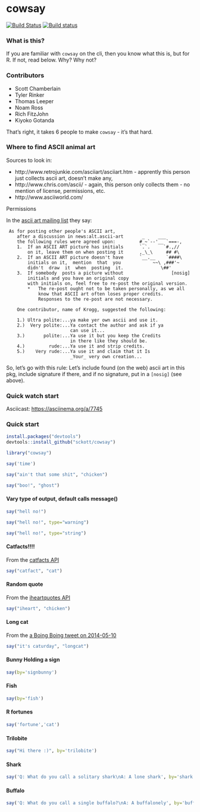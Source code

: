 cowsay
======

[![Build Status](https://api.travis-ci.org/sckott/cowsay.png)](https://travis-ci.org/sckott/cowsay)
[![Build status](https://ci.appveyor.com/api/projects/status/frfd77fcaxib2qkr/branch/master)](https://ci.appveyor.com/project/sckott/cowsay/branch/master)

### What is this?

If you are familiar with `cowsay` on the cli, then you know what this is, but for R.  If not, read below.  Why?  Why not?

### Contributors

* Scott Chamberlain
* Tyler Rinker
* Thomas Leeper
* Noam Ross
* Rich FitzJohn
* Kiyoko Gotanda

That's right, it takes 6 people to make `cowsay` - it's that hard.

### Where to find ASCII animal art

Sources to look in:

* http://www.retrojunkie.com/asciiart/asciiart.htm - apprently this person just collects ascii art, doesn't make any, 
* http://www.chris.com/ascii/ - again, this person only collects them - no mention of license, permissions, etc. 
* http://www.asciiworld.com/

Permissions

In the [ascii art mailing list](https://groups.google.com/forum/#!forum/alt.ascii-art) they say:

```
 As for posting other people's ASCII art, 
    after a discussion in news:alt.ascii-art       _     ___ 
    the following rules were agreed upon:         #_~`--'__ `===-, 
    1.  If an ASCII ART picture has initials      `.`.     `#.,// 
        on it, leave them on when posting it      ,_\_\     ## #\ 
    2.  If an ASCII ART picture doesn't have      `__.__    `####\ 
        initials on it,  mention  that  you            ~~\ ,###'~ 
        didn't  draw  it  when  posting  it.              \##' 
    3.  If somebody  posts a picture without                  [nosig] 
        initials and you have an original copy 
        with initials on, feel free to re-post the original version. 
        *   The re-post ought not to be taken personally, as we all 
            know that ASCII art often loses proper credits. 
            Responses to the re-post are not necessary. 

    One contributor, name of Krogg, suggested the following: 

    1.) Ultra polite:...ya make yer own ascii and use it. 
    2.)  Very polite:...Ya contact the author and ask if ya 
                        can use it... 
    3.)       polite:...Ya use it but you keep the Credits 
                        in there like they should be. 
    4.)         rude:...Ya use it and strip credits. 
    5.)    Very rude:...Ya use it and claim that it Is 
                        _Your_ very own creation... 
```

So, let's go with this rule: Let's include found (on the web) ascii art in this pkg, include signature if there, and if no signature, put in a `[nosig]` (see above). 

### Quick watch start

Asciicast: [https://asciinema.org/a/7745](https://asciinema.org/a/7745)

### Quick start

```r
install.packages("devtools")
devtools::install_github("sckott/cowsay")
```

```r
library("cowsay")
```

```r
say('time')
```

```r
say("ain't that some shit", "chicken")
```

```r
say("boo!", "ghost")
```

#### Vary type of output, default calls message()

```r
say("hell no!")
```


```r
say("hell no!", type="warning")
```


```r
say("hell no!", type="string")
```


#### Catfacts!!!!

From the [catfacts API](http://catfacts-api.appspot.com/)

```r
say("catfact", "cat")
```

#### Random quote

From the [iheartquotes API](http://iheartquotes.com/api)

```r
say("iheart", "chicken")
```

#### Long cat

From the [a Boing Boing tweet on 2014-05-10](https://twitter.com/BoingBoing/status/465170473194512384)

```r
say("it's caturday", "longcat")
```

#### Bunny Holding a sign

```r
say(by='signbunny')
```

#### Fish

```r
say(by='fish')
```

#### R fortunes

```r
say('fortune','cat')
```

#### Trilobite

```r
say("Hi there :)", by='trilobite')
```

#### Shark

```r
say('Q: What do you call a solitary shark\nA: A lone shark', by='shark')
```

#### Buffalo

```r
say('Q: What do you call a single buffalo?\nA: A buffalonely', by='buffalo')
```
